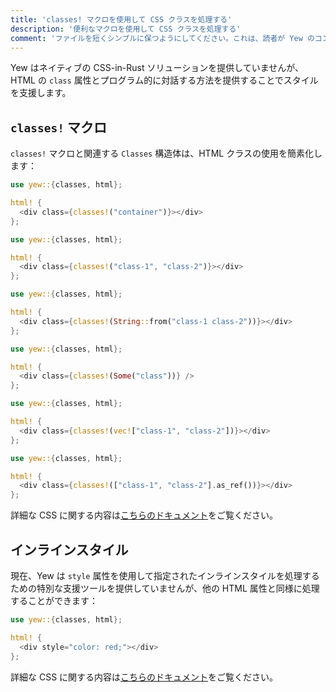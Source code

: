 ```yaml
---
title: 'classes! マクロを使用して CSS クラスを処理する'
description: '便利なマクロを使用して CSS クラスを処理する'
comment: 'ファイルを短くシンプルに保つようにしてください。これは、読者が Yew のコンポーネントをより理解しやすくするためであり、正確な API ドキュメントを提供するためではありません。'
---
```



Yew はネイティブの CSS-in-Rust ソリューションを提供していませんが、HTML の `class` 属性とプログラム的に対話する方法を提供することでスタイルを支援します。

## `classes!` マクロ

`classes!` マクロと関連する `Classes` 構造体は、HTML クラスの使用を簡素化します：

<Tabs>
  <TabItem value="Literal" label="Literal">

```rust
use yew::{classes, html};

html! {
  <div class={classes!("container")}></div>
};
```

  </TabItem>
  <TabItem value="Multiple" label="Multiple">

```rust
use yew::{classes, html};

html! {
  <div class={classes!("class-1", "class-2")}></div>
};
```

  </TabItem>
  <TabItem value="String" label="String">

```rust
use yew::{classes, html};

html! {
  <div class={classes!(String::from("class-1 class-2"))}></div>
};
```

  </TabItem>
  <TabItem value="Optional" label="Optional">

```rust
use yew::{classes, html};

html! {
  <div class={classes!(Some("class"))} />
};
```

  </TabItem>
  <TabItem value="Vector" label="Vector">

```rust
use yew::{classes, html};

html! {
  <div class={classes!(vec!["class-1", "class-2"])}></div>
};
```

  </TabItem>
  <TabItem value="Slice" label="Slice">

```rust
use yew::{classes, html};

html! {
  <div class={classes!(["class-1", "class-2"].as_ref())}></div>
};
```

  </TabItem>
</Tabs>

詳細な CSS に関する内容は[こちらのドキュメント](../../more/css)をご覧ください。

## インラインスタイル

現在、Yew は `style` 属性を使用して指定されたインラインスタイルを処理するための特別な支援ツールを提供していませんが、他の HTML 属性と同様に処理することができます：

```rust
use yew::{classes, html};

html! {
  <div style="color: red;"></div>
};
```

詳細な CSS に関する内容は[こちらのドキュメント](../../more/css)をご覧ください。
